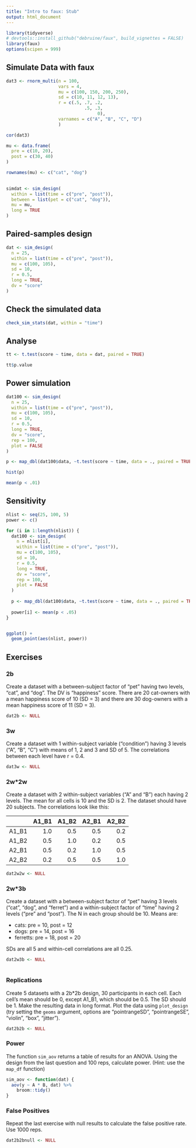 ```yaml
---
title: "Intro to faux: Stub"
output: html_document
---
```


```r
library(tidyverse)
# devtools::install_github("debruine/faux", build_vignettes = FALSE)
library(faux)
options(scipen = 999)
```

## Simulate Data with faux

```r
dat3 <- rnorm_multi(n = 100, 
                    vars = 4, 
                    mu = c(100, 150, 200, 250),
                    sd = c(10, 11, 12, 13),
                    r = c(.5, .7, .2,
                              .5, .3,
                                   0),
                    varnames = c("A", "B", "C", "D")
                    )

cor(dat3)
```

```r

mu <- data.frame(
  pre = c(10, 20),
  post = c(30, 40)
)

rownames(mu) <- c("cat", "dog")
  

simdat <- sim_design(
  within = list(time = c("pre", "post")),
  between = list(pet = c("cat", "dog")),
  mu = mu,
  long = TRUE
)
```

## Paired-samples design

```r

dat <- sim_design(
  n = 25,
  within = list(time = c("pre", "post")),
  mu = c(100, 105),
  sd = 10,
  r = 0.5,
  long = TRUE,
  dv = "score"
)

```

## Check the simulated data

```r
check_sim_stats(dat, within = "time")
```

## Analyse

```r
tt <- t.test(score ~ time, data = dat, paired = TRUE)

tt$p.value
```

## Power simulation

```r
dat100 <- sim_design(
  n = 25,
  within = list(time = c("pre", "post")),
  mu = c(100, 105),
  sd = 10,
  r = 0.5,
  long = TRUE,
  dv = "score",
  rep = 100,
  plot = FALSE
)
```


```r

p <- map_dbl(dat100$data, ~t.test(score ~ time, data = ., paired = TRUE)$p.value)

```

```r
hist(p)

mean(p < .01)
```

## Sensitivity

```r
nlist <- seq(25, 100, 5)
power <- c()

for (i in 1:length(nlist)) {
  dat100 <- sim_design(
    n = nlist[i],
    within = list(time = c("pre", "post")),
    mu = c(100, 105),
    sd = 10,
    r = 0.5,
    long = TRUE,
    dv = "score",
    rep = 100,
    plot = FALSE
  )
  
  p <- map_dbl(dat100$data, ~t.test(score ~ time, data = ., paired = TRUE)$p.value)
  
  power[i] <- mean(p < .05)
}


ggplot() +
  geom_point(aes(nlist, power))
```

## Exercises


### 2b

Create a dataset with a between-subject factor of "pet" having two levels, "cat", and "dog". The DV is "happiness" score. There are 20 cat-owners with a mean happiness score of 10 (SD = 3) and there are 30 dog-owners with a mean happiness score of 11 (SD = 3).

```r
dat2b <- NULL
```

### 3w

Create a dataset with 1 within-subject variable ("condition") having 3 levels ("A", "B", "C") with means of 1, 2 and 3 and SD of 5. The correlations between each level have r = 0.4.  

```r

dat3w <- NULL

```

### 2w*2w

Create a dataset with 2 within-subject variables ("A" and "B") each having 2 levels. The mean for all cells is 10 and the SD is 2. The dataset should have 20 subjects. The correlations look like this:

|       | A1_B1 | A1_B2 | A2_B1 | A2_B2 |
|:------|------:|------:|------:|------:|
| A1_B1 | 1.0   | 0.5   | 0.5   | 0.2   |
| A1_B2 | 0.5   | 1.0   | 0.2   | 0.5   |
| A2_B1 | 0.5   | 0.2   | 1.0   | 0.5   |
| A2_B2 | 0.2   | 0.5   | 0.5   | 1.0   |


```r
dat2w2w <- NULL
```

### 2w*3b

Create a dataset with a between-subject factor of "pet" having 3 levels ("cat", "dog", and "ferret") and a within-subject factor of "time" having 2 levels ("pre" and "post"). The N in each group should be 10. Means are:

* cats: pre = 10, post = 12
* dogs: pre = 14, post = 16
* ferretts: pre = 18, post = 20

SDs are all 5 and within-cell correlations are all 0.25.

```r

dat2w3b <- NULL
  
```

### Replications

Create 5 datasets with a 2b*2b design, 30 participants in each cell. Each cell's mean should be 0, except A1_B1, which should be 0.5. The SD should be 1. Make the resulting data in long format. Plot the data using `plot_design` (try setting the `geoms` argument, options are "pointrangeSD", "pointrangeSE", "violin", "box", "jitter").

```r
dat2b2b <- NULL
```


### Power

The function `sim_aov` returns a table of results for an ANOVA. Using the design from the last question and 100 reps, calculate power. (Hint: use the `map_df` function)

```r
sim_aov <- function(dat) {
  aov(y ~ A * B, dat) %>% 
    broom::tidy()
}

```

### False Positives

Repeat the last exercise with null results to calculate the false positive rate. Use 1000 reps.

```r
dat2b2bnull <- NULL

```


